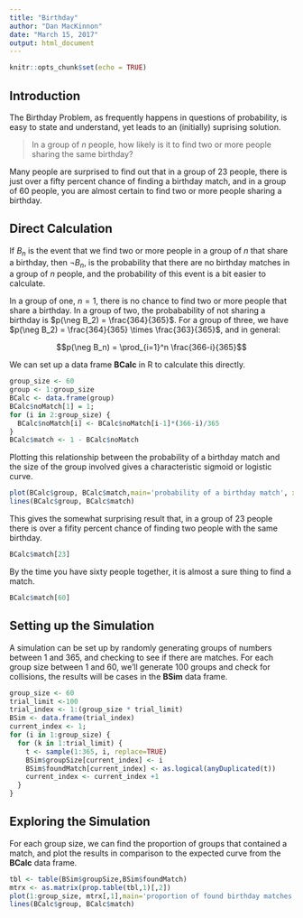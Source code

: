 ```yaml
---
title: "Birthday"
author: "Dan MacKinnon"
date: "March 15, 2017"
output: html_document
---
```

```r
knitr::opts_chunk$set(echo = TRUE)
```
## Introduction
The Birthday Problem, as frequently happens in questions of probability, is easy to state and understand, yet leads to an (initially) suprising solution.

> In a group of *n* people, how likely is it to find two or more people sharing the same birthday?

Many people are surprised to find out that in a group of 23 people, there is just over a fifty percent chance of finding a birthday match, and in a group of 60 people, you are almost certain to find two or more people sharing a birthday.

## Direct Calculation

If $B_n$ is  the event that we find two or more people in a group of $n$ that share a birthday, then $\neg B_n$, is the probability that there are no birthday matches in a group of $n$ people, and the probability of this event is a bit easier to calculate.

In a group of one, $n = 1$, there is no chance to find two or more people that share a birthday. In a group of two, the probabability of not sharing a birthday is $p(\neg B_2) = \frac{364}{365}$. For a group of three, we have $p(\neg B_2) = \frac{364}{365} \times \frac{363}{365}$, and in general:

$$p(\neg B_n) =  \prod_{i=1}^n \frac{366-i}{365}$$

We can set up a data frame **BCalc** in R to calculate this directly.

```r
group_size <- 60
group <- 1:group_size
BCalc <- data.frame(group)
BCalc$noMatch[1] = 1;
for (i in 2:group_size) {
  BCalc$noMatch[i] <- BCalc$noMatch[i-1]*(366-i)/365
}
BCalc$match <- 1 - BCalc$noMatch
```

Plotting this relationship between the probability of a birthday match and the size of the group involved gives a characteristic sigmoid or logistic curve.

```r
plot(BCalc$group, BCalc$match,main='probability of a birthday match', xlab = 'group size', ylab='probability of a match')
lines(BCalc$group, BCalc$match)
```

This gives the somewhat surprising result that, in a group of 23 people there is over a fifity percent chance of finding two people with the same birthday.
```r
BCalc$match[23]
```
By the time you have sixty people together, it is almost a sure thing to find a match.
```r
BCalc$match[60]
```
## Setting up the Simulation

A simulation can be set up by randomly generating groups of numbers between 1 and 365, and checking to see if there are matches. For each group size between 1 and 60, we'll generate 100 groups and check for collisions, the results will be cases in the **BSim** data frame.

```r
group_size <- 60
trial_limit <-100
trial_index <- 1:(group_size * trial_limit)
BSim <- data.frame(trial_index)
current_index <- 1;
for (i in 1:group_size) {
  for (k in 1:trial_limit) {
    t <- sample(1:365, i, replace=TRUE)
    BSim$groupSize[current_index] <- i
    BSim$foundMatch[current_index] <- as.logical(anyDuplicated(t))
    current_index <- current_index +1
  }
}
```

## Exploring the Simulation
For each group size, we can find the proportion of groups that contained a match, and plot the results in comparison to the expected curve from the **BCalc** data frame.

```r
tbl <- table(BSim$groupSize,BSim$foundMatch)
mtrx <- as.matrix(prop.table(tbl,1)[,2])
plot(1:group_size, mtrx[,1],main='proportion of found birthday matches', xlab = 'group size', ylab='proportion with a match')
lines(BCalc$group, BCalc$match)
```
